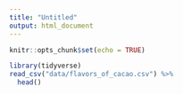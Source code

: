 ```yaml
---
title: "Untitled"
output: html_document
---
```


```r
knitr::opts_chunk$set(echo = TRUE)
```

```r
library(tidyverse)
read_csv("data/flavors_of_cacao.csv") %>% 
  head() 
```

